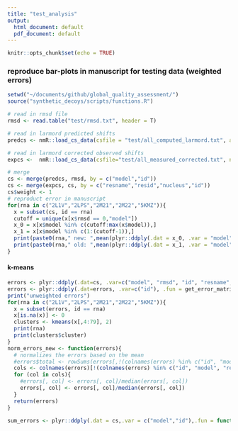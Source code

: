 ```yaml
---
title: "test_analysis"
output:
  html_document: default
  pdf_document: default
---
```


```r
knitr::opts_chunk$set(echo = TRUE)
```
### reproduce bar-plots in manuscript for testing data (weighted errors)
```r
setwd("~/documents/github/global_quality_assessment/")
source("synthetic_decoys/scripts/functions.R")

# read in rmsd file
rmsd <- read.table("test/rmsd.txt", header = T)

# read in larmord predicted shifts
predcs <- nmR::load_cs_data(csfile = "test/all_computed_larmord.txt", accuracyFile = "data/larmord_accuracy_nucleus.txt", atomBasedWeights = F, names = c("id", "resid", "resname", "nucleus", "predCS", "model"))

# read in larmord corrected observed shifts
expcs <-  nmR::load_cs_data(csfile="test/all_measured_corrected.txt", names = c("id", "resname", "resid", "nucleus", "expCS", "error"))

# merge
cs <- merge(predcs, rmsd, by = c("model","id"))
cs <- merge(expcs, cs, by = c("resname","resid","nucleus","id"))
cs$weight <- 1
# reproduct error in manuscript
for(rna in c("2L1V","2LPS","2M21","2M22","5KMZ")){
  x = subset(cs, id == rna)
  cutoff = unique(x[x$rmsd == 0,"model"])
  x_0 = x[x$model %in% c(cutoff:max(x$model)),]
  x_1 = x[x$model %in% c(1:(cutoff-1)),]
  print(paste0(rna," new: ",mean(plyr::ddply(.dat = x_0, .var = "model", .fun = nmR::score_mae)$V1)))
  print(paste0(rna," old: ",mean(plyr::ddply(.dat = x_1, .var = "model", .fun = nmR::score_mae)$V1)))
}
```

#### k-means

```r
errors <- plyr::ddply(.dat=cs, .var=c("model", "rmsd", "id", "resname", "nucleus"), .fun=nmR::score_mae)
errors <- plyr::ddply(.dat=errors, .var=c("id"), .fun = get_error_matrices)
print("unweighted errors")
for(rna in c("2L1V","2LPS","2M21","2M22","5KMZ")){
  x = subset(errors, id == rna)
  x[is.na(x)] <- 0
  clusters <- kmeans(x[,4:79], 2)
  print(rna)
  print(clusters$cluster)
}
norm_errors_new <- function(errors){
  # normalizes the errors based on the mean
  #errors$total <- rowSums(errors[,!(colnames(errors) %in% c("id", "model", "reference_flag" ,"rmsd"))], na.rm = TRUE)
  cols <- colnames(errors)[!(colnames(errors) %in% c("id", "model", "reference_flag","rmsd"))]
  for (col in cols){
    #errors[, col] <- errors[, col]/median(errors[, col])
    errors[, col] <- errors[, col]/median(errors[, col])
  }
  return(errors)
}
```

```r
sum_errors <- plyr::ddply(.dat = cs,.var = c("model","id"),.fun = function(x){sum(abs(x$predCS-x$expCS))/max(x$resid)})



```